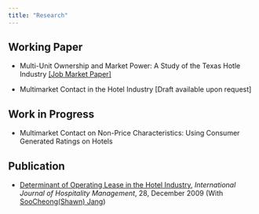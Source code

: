 ```yaml
---
title: "Research"
---
```


## Working Paper
- Multi-Unit Ownership and Market Power: A Study of the Texas Hotle Industry [[Job Market Paper]](Draft_Multi_Unit_Ownership_9_26_19.pdf)

- Multimarket Contact in the Hotel Industry [Draft available upon request]


## Work in Progress
- Multimarket Contact on Non-Price Characteristics: Using Consumer Generated Ratings on Hotels

## Publication
- [Determinant of Operating Lease in the Hotel Industry](https://www.sciencedirect.com/science/article/pii/S0278431909000346), *International Journal of Hospitality Management*, 28, December 2009 (With [SooCheong(Shawn) Jang](https://www.purdue.edu/hhs/htm/directory/faculty/jang_soocheong.html))
